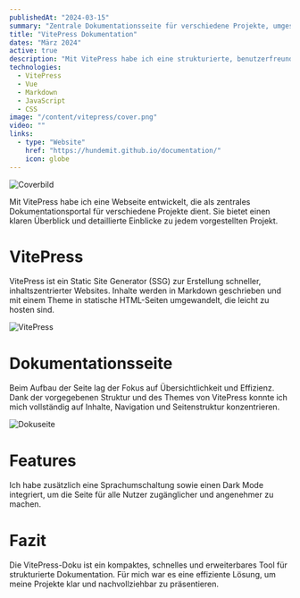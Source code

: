 ```yaml
---
publishedAt: "2024-03-15"
summary: "Zentrale Dokumentationsseite für verschiedene Projekte, umgesetzt mit VitePress."
title: "VitePress Dokumentation"
dates: "März 2024"
active: true
description: "Mit VitePress habe ich eine strukturierte, benutzerfreundliche und erweiterbare Dokumentationsseite erstellt."
technologies:
  - VitePress
  - Vue
  - Markdown
  - JavaScript
  - CSS
image: "/content/vitepress/cover.png"
video: ""
links:
  - type: "Website"
    href: "https://hundemit.github.io/documentation/"
    icon: globe
---
```


![Coverbild](/content/vitepress/cover.png)

Mit VitePress habe ich eine Webseite entwickelt, die als zentrales Dokumentationsportal für verschiedene Projekte dient. Sie bietet einen klaren Überblick und detaillierte Einblicke zu jedem vorgestellten Projekt.

# VitePress

VitePress ist ein Static Site Generator (SSG) zur Erstellung schneller, inhaltszentrierter Websites. Inhalte werden in Markdown geschrieben und mit einem Theme in statische HTML-Seiten umgewandelt, die leicht zu hosten sind.

![VitePress](/content/vitepress/vitepress.png)

# Dokumentationsseite

Beim Aufbau der Seite lag der Fokus auf Übersichtlichkeit und Effizienz. Dank der vorgegebenen Struktur und des Themes von VitePress konnte ich mich vollständig auf Inhalte, Navigation und Seitenstruktur konzentrieren.

![Dokuseite](/content/vitepress/docs.png)

# Features

Ich habe zusätzlich eine Sprachumschaltung sowie einen Dark Mode integriert, um die Seite für alle Nutzer zugänglicher und angenehmer zu machen.

# Fazit

Die VitePress-Doku ist ein kompaktes, schnelles und erweiterbares Tool für strukturierte Dokumentation. Für mich war es eine effiziente Lösung, um meine Projekte klar und nachvollziehbar zu präsentieren.
